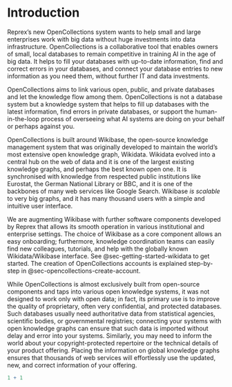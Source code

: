 # Introduction {.unnumbered}

Reprex's new OpenCollections system wants to help small and large enterprises work with big data without huge investments into data infrastructure. OpenCollections is a collaborative tool that enables owners of small, local databases to remain competitive in training AI in the age of big data. It helps to fill your databases with up-to-date information, find and correct errors in your databases, and connect your database entries to new information as you need them, without further IT and data investments.

OpenCollections aims to link various open, public, and private databases and let the knowledge flow among them. OpenCollections is not a database system but a knowledge system that helps to fill up databases with the latest information, find errors in private databases, or support the human-in-the-loop process of overseeing what AI systems are doing on your behalf or perhaps against you.

OpenCollections is built around Wikibase, the open-source knowledge management system that was originally developed to maintain the world's most extensive open knowledge graph, Wikidata. Wikidata evolved into a central hub on the web of data and it is one of the largest existing knowledge graphs, and perhaps the best known open one. It is synchronised with knowledge from respected public institutions like Eurostat, the German National Library or BBC, and it is one of the backbones of many web services like Google Search. Wikibase *is scalable* to very big graphs, and it has many thousand users with a simple and intuitive user interface.

We are augmenting Wikibase with further software components developed by Reprex that allows its smooth operation in various institutional and enterprise settings. The choice of Wikibase as a core component allows an easy onboarding; furthermore, knowledge coordination teams can easily find new colleagues, tutorials, and help with the globally known Wikidata/Wikibase interface. See @sec-getting-started-wikidata to get started. The creation of OpenCollections accounts is explained step-by-step in @sec-opencollections-create-account.

While OpenCollections is almost exclusively built from open-source components and taps into various open knowledge systems, it was not designed to work only with open data; in fact, its primary use is to improve the quality of proprietary, often very confidential, and protected databases. Such databases usually need authoritative data from statistical agencies, scientific bodies, or governmental registries; connecting your systems with open knowledge graphs can ensure that such data is imported without delay and error into your systems. Similarly, you may need to inform the world about your copyright-protected repertoire or the technical details of your product offering. Placing the information on global knowledge graphs ensures that thousands of web services will effortlessly use the updated, new, and correct information of your offering.

```r
1 + 1
```
